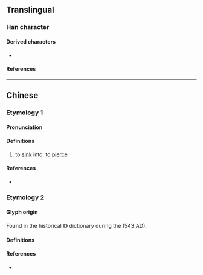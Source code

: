 {{character info/new}}
==Translingual==

===Han character===
{{Han char|rn=18|rad=刀|as=06|sn=8|four=82600|canj=ORLN|ids=⿰合刂}}

====Derived characters====
* {{l|mul|[[箚]]}}

====References====
{{Han ref|kx=0139.080|hdz=10336.080|uh=34E3}}

----

==Chinese==

===Etymology 1===
{{zh-forms|alt=⿰⿱⺈𦥑刂<!-- Note: 𠜼 is listed as a separate character in Dictionary of Chinese Character Variants. Refer http://dict.variants.moe.edu.tw/variants/rbt/word_attribute.rbt?quote_code=QzAwNTk5 -->}}

====Pronunciation====
{{zh-pron
|m=qià
|c=zak6
|mc=y
|oc=
|ma=
|cat=v
}}

====Definitions====
{{zh-hanzi}}

# {{zh-hg}} to [[sink]] into; to [[pierce]] <!-- 《廣韻·洽韻》 㓣，入也。 《集韻·洽韻》 㓣，陷也。 《正字通·刀部》 㓣，刺入也。 -->

====References====
* {{R:twedu|C00565}}

===Etymology 2===

====Glyph origin====
Found in the historical {{w|Yupian}} 《{{w2|zh|玉篇}}》 dictionary during the {{w|Liang dynasty}} (543 AD).

====Definitions====
{{zh-see|割|ha}}

====References====
* {{R:twedu|A00366-008#24}}